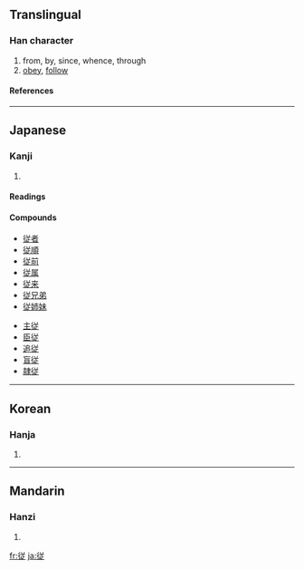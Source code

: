 {{see|從}}

==Translingual==
===Han character===
{{Han char|rn=60|rad=彳|as=07|sn=10|four=|canj=竹人廿卜人 (HOTYO)}}
# from, by, since, whence, through
# [[obey]], [[follow]]
====References====
{{Han ref|kx=0367.271|dkj=10133|dj=0691.130|hdz=20826.040|uh=5F93|ud=24467}}
----
==Japanese==
===Kanji===
{{ja-kanji|grade=6|rs=彳07}}
# {{defn|Japanese}} 
====Readings====
{{ja-readings|on=[[じゅう]] (jū), [[しょう]] (shō), [[じゅ]] (ju)|kun=[[したがう]] (shitagau), [[したがえる]] (shitagaeru), [[より]] (yori)}}

====Compounds====
{{top2}}
*[[従者]]
*[[従順]]
*[[従前]]
*[[従属]]
*[[従来]]
*[[従兄弟]]
*[[従姉妹]]
{{mid2}}
*[[主従]]
*[[臣従]]
*[[追従]]
*[[盲従]]
*[[隷従]]
{{bottom}}
----

==Korean==
===Hanja===
{{ko-hanja|hangeul=종|eumhun=|rv=jong|mr=chong|y=cong}}
# {{defn|Korean}}
----
==Mandarin==
===Hanzi===
{{cmn-hanzi|pin=[[cóng]] ([[cong2]])|wg=ts'ung<sup>2</sup>}}
# {{defn|Mandarin}}

[[fr:従]]
[[ja:従]]